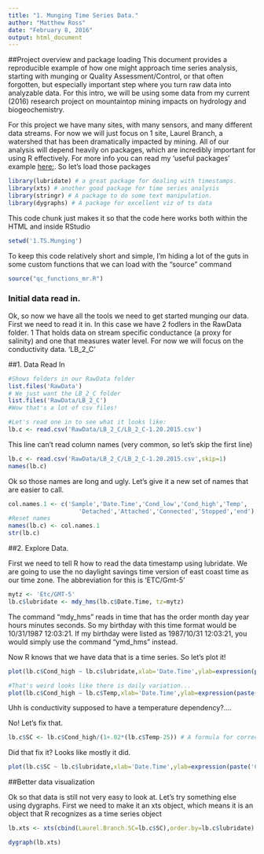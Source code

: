 ```yaml
---
title: "1. Munging Time Series Data."
author: "Matthew Ross"
date: "February 8, 2016"
output: html_document
---
```


##Project overview and package loading
This document provides a reproducible example of how one might approach time series analysis, starting with munging or Quality Assessment/Control, or that often forgotten, but especially important step where you turn raw data into analyzable data. For this intro, we will be using some data from my current (2016) research project on mountaintop mining impacts on hydrology and biogeochemistry.

For this project we have many sites, with many sensors, and many different data streams. For now we will just focus on 1 site, Laurel Branch, a watershed that has been dramatically impacted by mining. All of our analysis will depend heavily on packages, which are incredibly important for using R effectively. For more info you can read my 'useful packages' example [here:](https://github.com/matthewross07/ShinyTutorial_Practice/tree/master/Useful_Package_Examples). So let's load those packages



```r
library(lubridate) # a great package for dealing with timestamps. 
library(xts) # another good package for time series analysis
library(stringr) # A package to do some text manipulation. 
library(dygraphs) # A package for excellent viz of ts data
```

This code chunk just makes it so that the code here works both within the HTML and inside RStudio
```r
setwd('1.TS.Munging')
```

To keep this code relatively short and simple, I'm hiding a lot of the guts in some custom functions that we can load with the "source" command

```r
source("qc_functions_mr.R")
```



### Initial data read in. 

Ok, so now we have all the tools we need to get started munging our data. First we need to read it in. In this case we have 2 fodlers in the RawData folder. 1 That holds data on stream specific conductance (a proxy for salinity) and one that measures water level. For now we will focus on the conductivity data. 'LB_2_C'


##1. Data Read In 
```r
#Shows folders in our RawData folder
list.files('RawData')
# We just want the LB_2_C folder
list.files('RawData/LB_2_C')
#Wow that's a lot of csv files!

```


```r
#Let's read one in to see what it looks like:
lb.c <- read.csv('RawData/LB_2_C/LB_2_C-1.20.2015.csv')
```
This line can't read column names (very common, so let's skip the first line)


```r
lb.c <- read.csv('RawData/LB_2_C/LB_2_C-1.20.2015.csv',skip=1)
names(lb.c)
```



Ok so those names are long and ugly. Let's give it a new set of names that are easier to call. 
```r
col.names.1 <- c('Sample','Date.Time','Cond_low','Cond_high','Temp',
                    'Detached','Attached','Connected','Stopped','end')
#Reset names
names(lb.c) <- col.names.1
str(lb.c)

```


##2. Explore Data. 

First we need to tell R how to read the data timestamp using lubridate. We are going to use the no daylight savings time version of east coast time as our time zone. The abbreviation for this is 'ETC/Gmt-5' 

```r
mytz <- 'Etc/GMT-5'
lb.c$lubridate <- mdy_hms(lb.c$Date.Time, tz=mytz)
```

The command "mdy_hms" reads in time that has the order month day year hours minutes seconds. So my birthday with this time format would be 10/31/1987 12:03:21. If my birthday were listed as 1987/10/31 12:03:21, you would simply use the command "ymd_hms" instead. 

Now R knows that we have data that is a time series. So let's plot it!

```r
plot(lb.c$Cond_high ~ lb.c$lubridate,xlab='Date.Time',ylab=expression(paste('Conductivity (', mu,'S/cm)',sep='')))

#That's weird looks like there is daily variation...
plot(lb.c$Cond_high ~ lb.c$Temp,xlab='Date.Time',ylab=expression(paste('Conductivity (', mu,'S/cm)',sep='')))
```

Uhh is conductivity supposed to have a temperature dependency?....

No! Let's fix that. 

```r
lb.c$SC <- lb.c$Cond_high/(1+.02*(lb.c$Temp-25)) # A formula for correcting conductivity by temperature. 

```

Did that fix it? Looks like mostly it did. 
```r
plot(lb.c$SC ~ lb.c$lubridate,xlab='Date.Time',ylab=expression(paste('Conductivity (', mu,'S/cm)',sep='')))
```


##Better data visualization

Ok so that data is still not very easy to look at. Let's try something else using dygraphs. First we need to make it an xts object, which means it is an object that R recognizes as a time series object
```r
lb.xts <- xts(cbind(Laurel.Branch.SC=lb.c$SC),order.by=lb.c$lubridate)

dygraph(lb.xts)


```